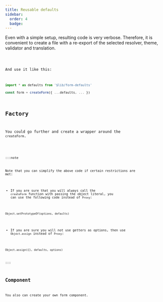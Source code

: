 ```yaml
---
title: Reusable defaults
sidebar:
  order: 4
  badge: 
---
```





Even with a simple setup, resulting code is very verbose.
Therefore, it is convenient to create a file with a re-export of the selected
resolver, theme, validator and translation. 

<Code code={defaultsCode} lang="typescript" title="form-defaults.ts" />

And use it like this:

```typescript
import * as defaults from '$lib/form-defaults'

const form = createForm({ ...defaults, ... })
```

## Factory

You could go further and create a wrapper around the `createForm`.

<Code code={customFormCode} lang="typescript" title="my-form.ts" />

:::note

Note that you can simplify the above code if certain restrictions are met:

- If you are sure that you will always call the `createForm` function with passing the object literal, you can use the following code instead of `Proxy`:

`Object.setPrototypeOf(options, defaults)`

- If you are sure you will not use getters as options, then use `Object.assign` instead of `Proxy`:

`Object.assign({}, defaults, options)`

:::

## Component

You also can create your own form component.

<Code code={customFormComponentCode} lang="svelte" title="my-form.svelte" />

